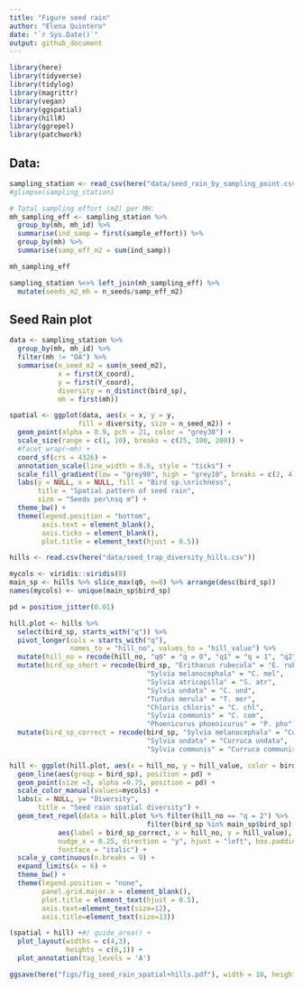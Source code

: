 ```yaml
---
title: "Figure seed rain"
author: "Elena Quintero"
date: "`r Sys.Date()`"
output: github_document
---
```



```r
library(here)
library(tidyverse)
library(tidylog)
library(magrittr)
library(vegan)
library(ggspatial)
library(hillR)
library(ggrepel)
library(patchwork)
```


## Data:
```r
sampling_station <- read_csv(here("data/seed_rain_by_sampling_point.csv"))
#glimpse(sampling_station)

# Total sampling effort (m2) per MH:
mh_sampling_eff <- sampling_station %>%
  group_by(mh, mh_id) %>%
  summarise(ind_samp = first(sample_effort)) %>%
  group_by(mh) %>%
  summarise(samp_eff_m2 = sum(ind_samp))

mh_sampling_eff

sampling_station %<>% left_join(mh_sampling_eff) %>%
  mutate(seeds_m2_mh = n_seeds/samp_eff_m2)
```


## Seed Rain plot
```r
data <- sampling_station %>%
  group_by(mh, mh_id) %>%
  filter(mh != "OA") %>%
  summarise(n_seed_m2 = sum(n_seed_m2),
            x = first(X_coord),
            y = first(Y_coord),
            diversity = n_distinct(bird_sp), 
            mh = first(mh))

spatial <- ggplot(data, aes(x = x, y = y, 
                 fill = diversity, size = n_seed_m2)) +
  geom_point(alpha = 0.9, pch = 21, color = "grey30") +
  scale_size(range = c(1, 10), breaks = c(25, 100, 200)) +
  #facet_wrap(~mh) +
  coord_sf(crs = 4326) +
  annotation_scale(line_width = 0.6, style = "ticks") +
  scale_fill_gradient(low = "grey90", high = "grey10", breaks = c(2, 4, 6, 8)) +
  labs(y = NULL, x = NULL, fill = "Bird sp.\nrichness",
       title = "Spatial pattern of seed rain",
       size = "Seeds per\nsq m") +
  theme_bw() +
  theme(legend.position = "bottom",
        axis.text = element_blank(),
        axis.ticks = element_blank(),
        plot.title = element_text(hjust = 0.5))

```

```r
hills <- read.csv(here("data/seed_trap_diversity_hills.csv"))
```


```r
mycols <- viridis::viridis(8)
main_sp <- hills %>% slice_max(q0, n=8) %>% arrange(desc(bird_sp))
names(mycols) <- unique(main_sp$bird_sp)

pd = position_jitter(0.01)

hill.plot <- hills %>% 
  select(bird_sp, starts_with("q")) %>%
  pivot_longer(cols = starts_with("q"), 
               names_to = "hill_no", values_to = "hill_value") %>%
  mutate(hill_no = recode(hill_no, "q0" = "q = 0", "q1" = "q = 1", "q2" = "q = 2")) %>%
  mutate(bird_sp_short = recode(bird_sp, "Erithacus rubecula" = "E. rub",
                                  "Sylvia melanocephala" = "C. mel",
                                  "Sylvia atricapilla" = "S. atr",
                                  "Sylvia undata" = "C. und",
                                  "Turdus merula" = "T. mer",
                                  "Chloris chloris" = "C. chl",
                                  "Sylvia communis" = "C. com",
                                  "Phoenicurus phoenicurus" = "P. pho")) %>%
  mutate(bird_sp_correct = recode(bird_sp, "Sylvia melanocephala" = "Curruca melanocephala",
                                  "Sylvia undata" = "Curruca undata",
                                  "Sylvia communis" = "Curruca communis"))

hill <- ggplot(hill.plot, aes(x = hill_no, y = hill_value, color = bird_sp)) + 
  geom_line(aes(group = bird_sp), position = pd) +
  geom_point(size =3, alpha =0.75, position = pd) + 
  scale_color_manual(values=mycols) +
  labs(x = NULL, y= "Diversity",
       title = "Seed rain spatial diversity") +
  geom_text_repel(data = hill.plot %>% filter(hill_no == "q = 2") %>%
                                  filter(bird_sp %in% main_sp$bird_sp),
            aes(label = bird_sp_correct, x = hill_no, y = hill_value), 
            nudge_x = 0.25, direction = "y", hjust = "left", box.padding = 0.1,
            fontface = "italic") +
  scale_y_continuous(n.breaks = 9) +
  expand_limits(x = 6) +
  theme_bw() + 
  theme(legend.position = "none",
        panel.grid.major.x = element_blank(),
        plot.title = element_text(hjust = 0.5),
        axis.text=element_text(size=12),
        axis.title=element_text(size=13))
```


```r
(spatial + hill) +#/ guide_area() + 
  plot_layout(widths = c(4,3), 
              heights = c(6,1)) +
  plot_annotation(tag_levels = 'A')

ggsave(here("figs/fig_seed_rain_spatial+hills.pdf"), width = 10, height = 7)
```

